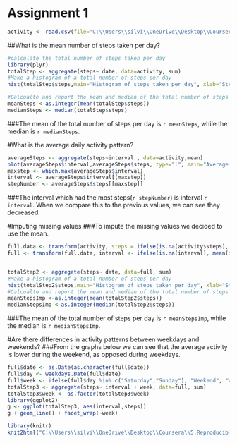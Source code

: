 Assignment 1
============
```{r,ECHO=TRUE}
activity <- read.csv(file="C:\\Users\\silvi\\OneDrive\\Desktop\\Coursera\\5.Reproducible research\\Assignment 1\\activity.csv")
```
##What is the mean number of steps taken per day?
```{r,ECHO=TRUE}
#calculate the total number of steps taken per day
library(plyr)
totalStep <- aggregate(steps~ date, data=activity, sum)
#Make a histogram of a total number of steps per day
hist(totalStep$steps,main="Histogram of steps taken per day", xlab="Steps")

#Calcualte and report the mean and median of the total number of steps per day
meanSteps <-as.integer(mean(totalStep$steps))
medianSteps <- median(totalStep$steps)
```

###The mean of the total number of steps per day is  `r meanSteps`, while the median is `r medianSteps`.

#What is the average daily activity pattern?
```{r,ECHO=TRUE}
averageSteps <- aggregate(steps~interval , data=activity,mean)
plot(averageSteps$interval,averageSteps$steps, type="l", main="Average daily activity pattern", ylab="Steps", xlab="Interval")
maxstep <- which.max(averageSteps$interval)
interval <- averageSteps$interval[[maxstep]]
stepNumber <- averageSteps$steps[[maxstep]]
```
###The interval which had the most steps(`r stepNumber`) is interval `r interval`. When we compare this to the previous values, we can see they decreased.

#Imputing missing values
###To impute the missing values we decided to use the mean.
```{r , ECHO=TRUE}


full.data <- transform(activity, steps = ifelse(is.na(activity$steps), mean(steps,na.rm=TRUE),steps))
full <- transform(full.data, interval <- ifelse(is.na(interval), mean(interval,na.rm=TRUE),interval))


totalStep2 <- aggregate(steps~ date, data=full, sum)
#Make a histogram of a total number of steps per day
hist(totalStep2$steps,main="Histogram of steps taken per day", xlab="Steps")
#Calcualte and report the mean and median of the total number of steps per day
meanStepsImp <-as.integer(mean(totalStep2$steps))
medianStepsImp <-as.integer(median(totalStep2$steps))
```
###The mean of the total number of steps per day is  `r meanStepsImp`, while the median is `r medianStepsImp`. 


#Are there differences in activity patterns between weekdays and weekends? 
###From the graphs below we can see that the average activity is lower during the weekend, as opposed during weekdays.
```{r, echo=TRUE}
full$date <- as.Date(as.character(full$date))
full$day <- weekdays.Date(full$date)
full$week <- ifelse(full$day %in% c("Saturday","Sunday"), "Weekend", "Weekday")
totalStep3 <- aggregate(steps~ interval + week, data=full, sum)
totalStep3$week <- as.factor(totalStep3$week)
library(ggplot2)
g <- ggplot(totalStep3, aes(interval,steps))
g + geom_line() + facet_wrap(~week)

library(knitr)
knit2html("C:\\Users\\silvi\\OneDrive\\Desktop\\Coursera\\5.Reproducible research\\Assignment 1\\PA1_template.rmd","C:\\Users\\silvi\\OneDrive\\Desktop\\Coursera\\5.Reproducible research\\Assignment 1")

```
